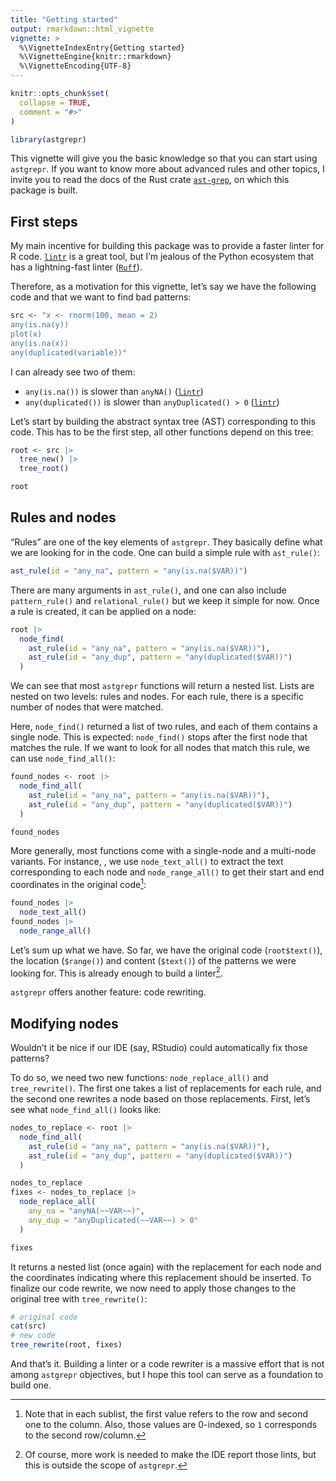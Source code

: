 ```yaml
---
title: "Getting started"
output: rmarkdown::html_vignette
vignette: >
  %\VignetteIndexEntry{Getting started}
  %\VignetteEngine{knitr::rmarkdown}
  %\VignetteEncoding{UTF-8}
---
```


```r
knitr::opts_chunk$set(
  collapse = TRUE,
  comment = "#>"
)
```

```r
library(astgrepr)
```

This vignette will give you the basic knowledge so that you can start using
`astgrepr`. If you want to know more about advanced rules and other topics, I
invite you to read the docs of the Rust crate
[`ast-grep`](https://ast-grep.github.io/guide/pattern-syntax.html), on which
this package is built. 


## First steps

My main incentive for building this package was to provide a faster linter for
R code. [`lintr`](https://lintr.r-lib.org/) is a great tool, but I'm jealous of 
the Python ecosystem that has a lightning-fast linter 
([`Ruff`](https://docs.astral.sh/ruff/)).

Therefore, as a motivation for this vignette, let's say we have the following 
code and that we want to find bad patterns:

```r
src <- "x <- rnorm(100, mean = 2)
any(is.na(y))
plot(x)
any(is.na(x))
any(duplicated(variable))"
```

I can already see two of them:

* `any(is.na())` is slower than `anyNA()` ([`lintr`](https://lintr.r-lib.org/reference/any_is_na_linter.html))
* `any(duplicated())` is slower than `anyDuplicated() > 0` ([`lintr`](https://lintr.r-lib.org/reference/any_duplicated_linter.html))

Let's start by building the abstract syntax tree (AST) corresponding to this
code. This has to be the first step, all other functions depend on this tree:

```r
root <- src |>
  tree_new() |>
  tree_root()

root
```


## Rules and nodes

"Rules" are one of the key elements of `astgrepr`. They basically define what
we are looking for in the code. One can build a simple rule with `ast_rule()`:

```r
ast_rule(id = "any_na", pattern = "any(is.na($VAR))")
```

There are many arguments in `ast_rule()`, and one can also include `pattern_rule()`
and `relational_rule()` but we keep it simple for now. Once a rule is created,
it can be applied on a node:

```r
root |> 
  node_find(
    ast_rule(id = "any_na", pattern = "any(is.na($VAR))"),
    ast_rule(id = "any_dup", pattern = "any(duplicated($VAR))")
  )
```

We can see that most `astgrepr` functions will return a nested list. Lists are 
nested on two levels: rules and nodes. For each rule, there is a specific number
of nodes that were matched. 

Here, `node_find()` returned a list of two rules, and each of them contains a 
single node. This is expected: `node_find()` stops after the first node that 
matches the rule. If we want to look for all nodes that match this rule, we can 
use `node_find_all()`:

```r
found_nodes <- root |> 
  node_find_all(
    ast_rule(id = "any_na", pattern = "any(is.na($VAR))"),
    ast_rule(id = "any_dup", pattern = "any(duplicated($VAR))")
  )

found_nodes
```

More generally, most functions come with a single-node and a multi-node variants.
For instance, , we use `node_text_all()` to extract the text corresponding to 
each node and `node_range_all()` to get their start and end coordinates in the
original code^[Note that in each sublist, the first value refers to the row and 
second one to the column. Also, those values are 0-indexed, so `1` corresponds
to the second row/column.]: 

```r
found_nodes |> 
  node_text_all()
found_nodes |> 
  node_range_all()
```

Let's sum up what we have. So far, we have the original code (`root$text()`),
the location (`$range()`) and content (`$text()`) of the patterns we were looking
for. This is already enough to build a linter^[Of course, more work is needed to
make the IDE report those lints, but this is outside the scope of `astgrepr`.].

`astgrepr` offers another feature: code rewriting.


## Modifying nodes

Wouldn't it be nice if our IDE (say, RStudio) could automatically fix those
patterns?

To do so, we need two new functions: `node_replace_all()` and `tree_rewrite()`.
The first one takes a list of replacements for each rule, and the second one
rewrites a node based on those replacements. First, let's see what `node_find_all()`
looks like:

```r
nodes_to_replace <- root |>
  node_find_all(
    ast_rule(id = "any_na", pattern = "any(is.na($VAR))"),
    ast_rule(id = "any_dup", pattern = "any(duplicated($VAR))")
  )

nodes_to_replace
fixes <- nodes_to_replace |>
  node_replace_all(
    any_na = "anyNA(~~VAR~~)",
    any_dup = "anyDuplicated(~~VAR~~) > 0"
  )

fixes
```

It returns a nested list (once again) with the replacement for each node and the
coordinates indicating where this replacement should be inserted. To finalize our
code rewrite, we now need to apply those changes to the original tree with 
`tree_rewrite()`:

```r
# original code
cat(src)
# new code
tree_rewrite(root, fixes)
```

And that's it. Building a linter or a code rewriter is a massive effort that 
is not among `astgrepr` objectives, but I hope this tool can serve as a 
foundation to build one.
